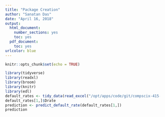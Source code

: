 ```yaml
---
title: "Package Creation"
author: "Sanatan Das"
date: "April 16, 2018"
output:
  html_document:
    number_sections: yes
    toc: yes
  pdf_document:
    toc: yes
urlcolor: blue
---
```


```r
knitr::opts_chunk$set(echo = TRUE)
```

```r

library(tidyverse)
library(readxl)
library(broom)
library(knitr)
library(edl)
default_rates <- tidy_data(read_excel("/opt/apps/code/git/compscix-415-1-assignments/efs/data/peps3xx.xls"))
default_rates[1,]$Drate
prediction <- predict_default_rate(default_rates[1,])
prediction

```


